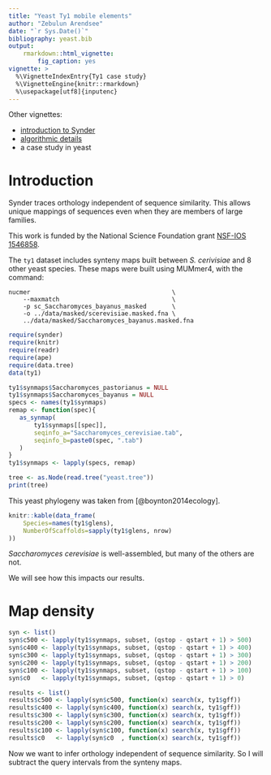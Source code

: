 ```yaml
---
title: "Yeast Ty1 mobile elements"
author: "Zebulun Arendsee"
date: "`r Sys.Date()`"
bibliography: yeast.bib 
output:
    rmarkdown::html_vignette:
        fig_caption: yes 
vignette: >
  %\VignetteIndexEntry{Ty1 case study}
  %\VignetteEngine{knitr::rmarkdown}
  %\usepackage[utf8]{inputenc}
---
```


Other vignettes:

 - [introduction to Synder](intro.html)
 - [algorithmic details](algorithm.html)
 - a case study in yeast

# Introduction

Synder traces orthology independent of sequence similarity. This allows unique
mappings of sequences even when they are members of large families.

This work is funded by the National Science Foundation grant [NSF-IOS
1546858](https://www.nsf.gov/awardsearch/showAward?AWD_ID=1546858).

The `ty1` dataset includes synteny maps built between *S. cerivisiae* and 8
other yeast species. These maps were built using MUMmer4, with the command:

```
nucmer                                       \
    --maxmatch                               \
    -p sc_Saccharomyces_bayanus_masked       \
    -o ../data/masked/scerevisiae.masked.fna \
    ../data/masked/Saccharomyces_bayanus.masked.fna 
```

```r
require(synder)
require(knitr)
require(readr)
require(ape)
require(data.tree)
data(ty1)
```

```r
ty1$synmaps$Saccharomyces_pastorianus = NULL
ty1$synmaps$Saccharomyces_bayanus = NULL
specs <- names(ty1$synmaps)
remap <- function(spec){
   as_synmap(
       ty1$synmaps[[spec]],
       seqinfo_a="Saccharomyces_cerevisiae.tab",
       seqinfo_b=paste0(spec, ".tab")
   ) 
}
ty1$synmaps <- lapply(specs, remap)
```

```r
tree <- as.Node(read.tree("yeast.tree"))
print(tree)
```

This yeast phylogeny was taken from [@boynton2014ecology].

```r
knitr::kable(data_frame(
    Species=names(ty1$glens),
    NumberOfScaffolds=sapply(ty1$glens, nrow)
))
```

*Saccharomyces cerevisiae* is well-assembled, but many of the others are not.

We will see how this impacts our results.

# Map density

```r
syn <- list()
syn$c500 <- lapply(ty1$synmaps, subset, (qstop - qstart + 1) > 500)
syn$c400 <- lapply(ty1$synmaps, subset, (qstop - qstart + 1) > 400)
syn$c300 <- lapply(ty1$synmaps, subset, (qstop - qstart + 1) > 300)
syn$c200 <- lapply(ty1$synmaps, subset, (qstop - qstart + 1) > 200)
syn$c100 <- lapply(ty1$synmaps, subset, (qstop - qstart + 1) > 100)
syn$c0   <- lapply(ty1$synmaps, subset, (qstop - qstart + 1) > 0)
```

```r
results <- list()
results$c500 <- lapply(syn$c500, function(x) search(x, ty1$gff))
results$c400 <- lapply(syn$c400, function(x) search(x, ty1$gff))
results$c300 <- lapply(syn$c300, function(x) search(x, ty1$gff))
results$c200 <- lapply(syn$c200, function(x) search(x, ty1$gff))
results$c100 <- lapply(syn$c100, function(x) search(x, ty1$gff))
results$c0   <- lapply(syn$c0  , function(x) search(x, ty1$gff))
```

Now we want to infer orthology independent of sequence similarity. So I will
subtract the query intervals from the synteny maps.
